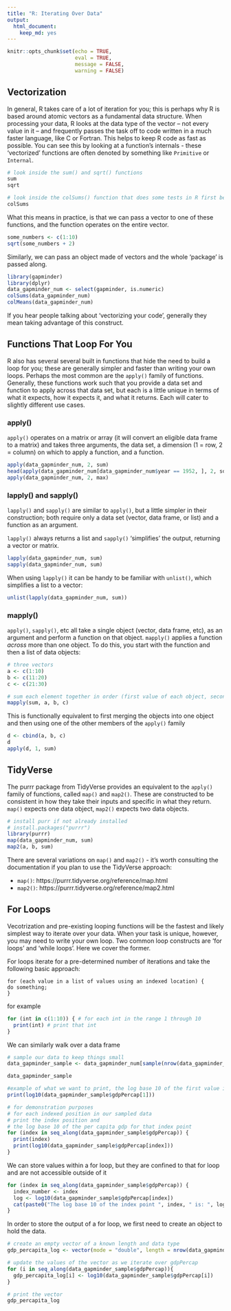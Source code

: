 ```yaml
---
title: "R: Iterating Over Data"
output:
  html_document:
    keep_md: yes
---
```


```r
knitr::opts_chunk$set(echo = TRUE,
                      eval = TRUE,
                      message = FALSE,
                      warning = FALSE)
```

## Vectorization

In general, R takes care of a lot of iteration for you; this is perhaps why R is based around atomic vectors as a fundamental data structure. When processing your data, R looks at the data type of the vector -- not every value in it -- and frequently passes the task off to code written in a much faster language, like C or Fortran. This helps to keep R code as fast as possible. You can see this by looking at a function's internals - these 'vectorized' functions are often denoted by something like `Primitive` or `Internal`.

```r
# look inside the sum() and sqrt() functions
sum
sqrt

# look inside the colSums() function that does some tests in R first before passing along
colSums
```

What this means in practice, is that we can pass a vector to one of these functions, and the function operates on the entire vector.

```r
some_numbers <- c(1:10)
sqrt(some_numbers + 2)
```

Similarly, we can pass an object made of vectors and the whole 'package' is passed along.

```r
library(gapminder)
library(dplyr)
data_gapminder_num <- select(gapminder, is.numeric)
colSums(data_gapminder_num)
colMeans(data_gapminder_num)
```

If you hear people talking about 'vectorizing your code', generally they mean taking advantage of this construct.

## Functions That Loop For You

R also has several several built in functions that hide the need to build a loop for you; these are generally simpler and faster than writing your own loops. Perhaps the most common are the `apply()` family of functions. Generally, these functions work such that you provide a data set and function to apply across that data set, but each is a little unique in terms of what it expects, how it expects it, and what it returns. Each will cater to slightly different use cases.

### apply()

`apply()` operates on a matrix or array (it will convert an eligible data frame to a matrix) and takes three arguments, the data set, a dimension (1 = row, 2 = column) on which to apply a function, and a function.

```r
apply(data_gapminder_num, 2, sum)
head(apply(data_gapminder_num[data_gapminder_num$year == 1952, ], 2, sort))
apply(data_gapminder_num, 2, max)
```

### lapply() and sapply()

`lapply()` and `sapply()` are similar to `apply()`, but a little simpler in their construction; both require only a data set (vector, data frame, or list) and a function as an argument.

`lapply()` always returns a list and `sapply()` 'simplifies' the output, returning a vector or matrix.

```r
lapply(data_gapminder_num, sum)
sapply(data_gapminder_num, sum)
```

When using `lapply()` it can be handy to be familiar with `unlist()`, which simplifies a list to a vector:

```r
unlist(lapply(data_gapminder_num, sum))
```

### mapply()

`apply()`, `sapply()`, etc all take a single object (vector, data frame, etc), as an argument and perform a function on that object. `mapply()` applies a function *across* more than one object. To do this, you start with the function and then a list of data objects:

```r
# three vectors
a <- c(1:10)
b <- c(11:20)
c <- c(21:30)

# sum each element together in order (first value of each object, second value, etc)
mapply(sum, a, b, c)
```

This is functionally equivalent to first merging the objects into one object and then using one of the other members of the `apply()` family

```r
d <- cbind(a, b, c)
d
apply(d, 1, sum)
```

## TidyVerse

The purrr package from TidyVerse provides an equivalent to the `apply()` family of functions, called `map()` and `map2()`. These are constructed to be consistent in how they take their inputs and specific in what they return. `map()` expects one data object, `map2()` expects two data objects. 

```r
# install purr if not already installed
# install.packages("purrr")
library(purrr)
map(data_gapminder_num, sum)
map2(a, b, sum)
```

There are several variations on `map()` and `map2()` - it's worth consulting the documentation if you plan to use the TidyVerse approach:

* `map()`: https://purrr.tidyverse.org/reference/map.html
* `map2()`: https://purrr.tidyverse.org/reference/map2.html

## For Loops

Vecotrization and pre-existing looping functions will be the fastest and likely simplest way to iterate over your data. When your task is unique, however, you may need to write your own loop. Two common loop constructs are 'for loops' and 'while loops'. Here we cover the former.

For loops iterate for a pre-determined number of iterations and take the following basic approach:

```
for (each value in a list of values using an indexed location) {
do something;
} 
```

for example

```r
for (int in c(1:10)) { # for each int in the range 1 through 10
  print(int) # print that int
}
```

We can similarly walk over a data frame

```r
# sample our data to keep things small
data_gapminder_sample <- data_gapminder_num[sample(nrow(data_gapminder_num), 20), ]

data_gapminder_sample

#example of what we want to print, the log base 10 of the first value in the column gdpPercap
print(log10(data_gapminder_sample$gdpPercap[1]))

# for demonstration purposes
# for each indexed position in our sampled data
# print the index position and
# the log base 10 of the per capita gdp for that index point
for (index in seq_along(data_gapminder_sample$gdpPercap)) {
  print(index)
  print(log10(data_gapminder_sample$gdpPercap[index]))
}
```

We can store values within a for loop, but they are confined to that for loop and are not accessible outside of it

```r
for (index in seq_along(data_gapminder_sample$gdpPercap)) {
  index_number <- index
  log <- log10(data_gapminder_sample$gdpPercap[index])
  cat(paste0("The log base 10 of the index point ", index, " is: ", log, "\n"))
}
```

In order to store the output of a for loop, we first need to create an object to hold the data.

```r
# create an empty vector of a known length and data type
gdp_percapita_log <- vector(mode = "double", length = nrow(data_gapminder_sample))

# update the values of the vector as we iterate over gdpPercap
for (i in seq_along(data_gapminder_sample$gdpPercap)){
  gdp_percapita_log[i] <- log10(data_gapminder_sample$gdpPercap[i])
}

# print the vector
gdp_percapita_log
```